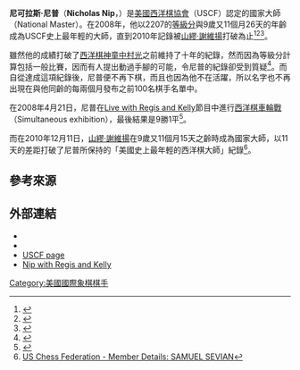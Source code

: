 {{Infobox chess player
|playername =尼可拉斯·尼普<BR>Nicholas Nip
|image = 
|caption=
|birthname = 
|country = {{USA}}
|datebirth = {{Birth date and age|1998|03|10}}
|placebirth = 
|datedeath =
|placedeath =
|title = USCF 國家大師
|worldchampion =
|womensworldchampion =
|rating = 2150 （2008年4月）<ref>{{cite web |url=http://ratings.fide.com/card.phtml?event=2005786 |title=Chess Ratings |accessdate=2008-04-21 |archive-date=2008-10-14 |archive-url=https://web.archive.org/web/20081014174302/http://ratings.fide.com/card.phtml?event=2005786 |dead-url=no }}</ref>
|peakrating = 2217 （2007年9月）
}}
'''尼可拉斯·尼普'''（'''Nicholas Nip'''，{{bd|1998年|3月10日||}}）是[[美國西洋棋協會|美國西洋棋協會]]（USCF）認定的國家大師（National Master）。在2008年，他以2207的[[等級分|等級分]]與9歲又11個月26天的年齡成為USCF史上最年輕的大師，直到2010年記錄被[[山繆·謝維揚|山繆·謝維揚]]打破為止<ref>{{Cite web |url=http://main.uschess.org/content/view/8245/141/ |title=9-year-old Nip is Youngest Master Ever |accessdate=2010-12-24 |archive-date=2011-07-26 |archive-url=https://web.archive.org/web/20110726195456/http://main.uschess.org/content/view/8245/141/ |dead-url=no }}</ref><ref>{{Cite web |url=http://fpawn.blogspot.com/2008/03/nm-nicholas-nip-first-9-year-old-uscf.html |title=NM Nicholas Nip, First 9 Year Old USCF Master! |accessdate=2010-12-24 |archive-date=2011-07-08 |archive-url=https://web.archive.org/web/20110708035803/http://fpawn.blogspot.com/2008/03/nm-nicholas-nip-first-9-year-old-uscf.html |dead-url=no }}</ref><ref>{{Cite web |url=http://main.uschess.org/content/view/8264/443 |title=Nicholas Nip Update |accessdate=2010-12-24 |archive-date=2011-07-26 |archive-url=https://web.archive.org/web/20110726195355/http://main.uschess.org/content/view/8264/443 |dead-url=no }}</ref>。  

雖然他的成績打破了[[西洋棋神童|西洋棋神童]][[中村光_(棋手)|中村光]]之前維持了十年的紀錄，然而因為等級分計算包括一般比賽，因而有人提出動過手腳的可能，令尼普的紀錄卻受到質疑<ref>{{Cite web |url=http://nezhmet.wordpress.com/2008/03/10/the-fabulous-00s-something-to-nip-in-the-bud/ |title=Something to Nip in the Bud |accessdate=2010-12-24 |archive-date=2011-04-25 |archive-url=https://web.archive.org/web/20110425073542/http://nezhmet.wordpress.com/2008/03/10/the-fabulous-00s-something-to-nip-in-the-bud/ |dead-url=no }}</ref>。而自從達成這項紀錄後，尼普便不再下棋，而且也因為他不在活躍，所以名字也不再出現在與他同齡的每兩個月發布之前100名棋手名單中。

在2008年4月21日，尼普在[[Live_with_Regis_and_Kelly|Live with Regis and Kelly]]節目中進行[[西洋棋車輪戰|西洋棋車輪戰]]（Simultaneous exhibition），最後結果是9勝1平<ref name="Regis">{{cite web|url=http://www.uschesstrust.org/WP/ |title=U.S. Chess Trust |accessdate=2008-04-21 |archiveurl=https://web.archive.org/web/20080412011323/http://www.uschesstrust.org/WP/ |archivedate=2008-04-12 |deadurl=yes }}</ref>。

而在2010年12月11日，[[山繆·謝維揚|山繆·謝維揚]]在9歲又11個月15天之齡時成為國家大師，以11天的差距打破了尼普所保持的「美國史上最年輕的西洋棋大師」紀錄<ref>[http://www.uschess.org/msa/MbrDtlTnmtHst.php?13493815 US Chess Federation - Member Details: SAMUEL SEVIAN]</ref>。

==參考來源==
{{Reflist}}

==外部連結==
* {{fide|id=2005786|name=Nicholas Nip}}
* {{chessgames player|id=112856}}
* [http://main.uschess.org/assets/msa_joomla/MbrDtlMain.php?13062538 USCF page]
* [http://www.youtube.com/watch?v=UGvdLm-eF-g Nip with Regis and Kelly] {{Wayback|url=http://www.youtube.com/watch?v=UGvdLm-eF-g |date=20130110043748 }}

{{start box}}
{{s-ach|ach}}
{{succession box |
 | before = [[中村光_(棋手)|中村光]]
 | after = [[山繆·謝維揚|山繆·謝維揚]]
 | title = 美國史上最年輕的西洋棋大師
 | years = 2008年－2010年
|}}
{{end box}}

{{DEFAULTSORT:Nip, Nicholas}}
[[Category:美國國際象棋棋手|Category:美國國際象棋棋手]]